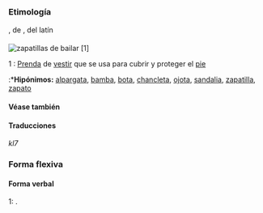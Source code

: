 == {{lengua|es}} ==
{{pron-graf| kalˈθa.ðo }}

=== Etimología ===
{{etimología|osp|calçado}}, de {{l+|osp|calçar}}, del latín {{l+|la|calceare|glosa=calzar}}

===={{sustantivo masculino|es}}====
[[Image:Ballerinas (Weiss).jpg|thumb|zapatillas de bailar [1]]]
{{inflect.es.sust.reg}}

;1 {{Vestimenta}}: [[prenda|Prenda]] de [[vestir]] que se usa para cubrir y proteger el [[pie]]
:*'''Hipónimos:''' [[alpargata]], [[bamba]], [[bota]], [[chancleta]], [[ojota]], [[sandalia]], [[zapatilla]], [[zapato]]

==== Véase también ====
{{W}}

==== Traducciones ====
{{trad-arriba}}
{{t+|ain|ケㇽ|,|ケㇾ}}
{{t+|af|skoen}}
{{t+|sq|këpucë}}
{{t+|de|Schuh}} {{m}}
{{t+|br|botoù}}
{{t+|ca|sabata}}
{{t+|cs|bota}}
{{t+|hr|cipela}}
{{t+|da|sko}}
{{t+|sk|topánka}} {{f}}
{{t+|sl|čevelj}}
{{t+|eo|suo}}
{{t+|et|king}}
{{t+|eu|oinetako|,|zapata}}
{{t+|fi|kenkä}}
{{t+|fr|chaussure|,|soulier}}
{{t+|fy|skoech}}
{{t+|cy|esgid}}
{{t+|gl|zapato}}
{{t+|hu|cipõ}}
{{t+|en|shoe}}
{{trad-centro}}
{{t+|id|sepatu}}
{{t+|ga|bróg}}
{{t+|it|calzatura|,|scarpa}}
{{t+|is|skór}}
{{t+|ku|sol}}
{{t+|la|calceus}}
{{t+|mt|zarbun}}
{{t+|nl|schoen|m|,|schoeisel|n}}
{{t+|no|sko}}
{{t+|oc|chaussier}}
{{t+|pap|sapata}}
{{t+|pl|but}}
{{t+|pt|sapato}} {{m}}
{{t+|ro|pantof}}
{{t+|sv|sko}}
{{t+|sw|kiatu}}
{{t+|tr|ayakkabi}}
{{t+|wa|solé}}
{{t+|xh|hlangu}} ''kl7''
{{trad-abajo}}


=== Forma flexiva ===
==== Forma verbal ====
;1: {{participio|calzar}}.